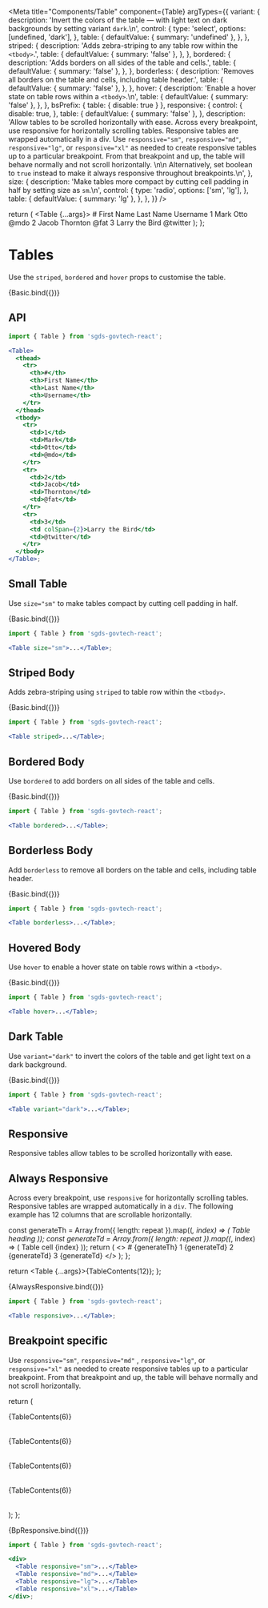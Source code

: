 

<Meta
  title="Components/Table"
  component={Table}
  argTypes={{
    variant: {
      description:
        'Invert the colors of the table — with light text on dark backgrounds by setting variant `dark`.\n',
      control: {
        type: 'select',
        options: [undefined, 'dark'],
      },
      table: {
        defaultValue: { summary: 'undefined' },
      },
    },
    striped: {
      description: 'Adds zebra-striping to any table row within the `<tbody>`.',
      table: {
        defaultValue: { summary: 'false' },
      },
    },
    bordered: {
      description: 'Adds borders on all sides of the table and cells.',
      table: {
        defaultValue: { summary: 'false' },
      },
    },
    borderless: {
      description:
        'Removes all borders on the table and cells, including table header.',
      table: {
        defaultValue: { summary: 'false' },
      },
    },
    hover: {
      description: 'Enable a hover state on table rows within a `<tbody>`.\n',
      table: {
        defaultValue: { summary: 'false' },
      },
    },
    bsPrefix: { table: { disable: true } },
    responsive: {
      control: {
        disable: true,
      },
      table: {
        defaultValue: { summary: 'false' },
      },
      description:
        'Allow tables to be scrolled horizontally with ease. Across every breakpoint, use responsive for horizontally scrolling tables. Responsive tables are wrapped automatically in a div. Use `responsive="sm"`, `responsive="md"`, `responsive="lg"`, or `responsive="xl"` as needed to create responsive tables up to a particular breakpoint. From that breakpoint and up, the table will behave normally and not scroll horizontally. \n\n Alternatively, set boolean to `true` instead to make it always responsive throughout breakpoints.\n',
    },
    size: {
      description:
        'Make tables more compact by cutting cell padding in half by setting size as `sm`.\n',
      control: {
        type: 'radio',
        options: ['sm', 'lg'],
      },
      table: {
        defaultValue: { summary: 'lg' },
      },
    },
  }}
/>

  return (
    <Table {...args}>
      <thead>
        <tr>
          <th>#</th>
          <th>First Name</th>
          <th>Last Name</th>
          <th>Username</th>
        </tr>
      </thead>
      <tbody>
        <tr>
          <td>1</td>
          <td>Mark</td>
          <td>Otto</td>
          <td>@mdo</td>
        </tr>
        <tr>
          <td>2</td>
          <td>Jacob</td>
          <td>Thornton</td>
          <td>@fat</td>
        </tr>
        <tr>
          <td>3</td>
          <td colSpan={2}>Larry the Bird</td>
          <td>@twitter</td>
        </tr>
      </tbody>
    </Table>
  );
};

# Tables

Use the `striped`, `bordered` and `hover` props to customise the table.

<Canvas>
  <Story name="Default">{Basic.bind({})}</Story>
</Canvas>

## API

<ArgsTable story="Default" />

```jsx
import { Table } from 'sgds-govtech-react';

<Table>
  <thead>
    <tr>
      <th>#</th>
      <th>First Name</th>
      <th>Last Name</th>
      <th>Username</th>
    </tr>
  </thead>
  <tbody>
    <tr>
      <td>1</td>
      <td>Mark</td>
      <td>Otto</td>
      <td>@mdo</td>
    </tr>
    <tr>
      <td>2</td>
      <td>Jacob</td>
      <td>Thornton</td>
      <td>@fat</td>
    </tr>
    <tr>
      <td>3</td>
      <td colSpan={2}>Larry the Bird</td>
      <td>@twitter</td>
    </tr>
  </tbody>
</Table>;
```

## Small Table

Use `size="sm"` to make tables compact by cutting cell padding in half.

<Canvas>
  <Story name="Small table" args={{ size: 'sm' }}>
    {Basic.bind({})}
  </Story>
</Canvas>

```jsx
import { Table } from 'sgds-govtech-react';

<Table size="sm">...</Table>;
```

## Striped Body

Adds zebra-striping using `striped` to table row within the `<tbody>`.

<Canvas>
  <Story name="Striped body" args={{ striped: true }}>
    {Basic.bind({})}
  </Story>
</Canvas>

```jsx
import { Table } from 'sgds-govtech-react';

<Table striped>...</Table>;
```

## Bordered Body

Use `bordered` to add borders on all sides of the table and cells.

<Canvas>
  <Story name="Bordered body" args={{ bordered: true }}>
    {Basic.bind({})}
  </Story>
</Canvas>

```jsx
import { Table } from 'sgds-govtech-react';

<Table bordered>...</Table>;
```

## Borderless Body

Add `borderless` to remove all borders on the table and cells, including table header.

<Canvas>
  <Story name="Borderless body" args={{ borderless: true }}>
    {Basic.bind({})}
  </Story>
</Canvas>

```jsx
import { Table } from 'sgds-govtech-react';

<Table borderless>...</Table>;
```

## Hovered Body

Use `hover` to enable a hover state on table rows within a `<tbody>`.

<Canvas>
  <Story name="Hovered body" args={{ hover: true }}>
    {Basic.bind({})}
  </Story>
</Canvas>

```jsx
import { Table } from 'sgds-govtech-react';

<Table hover>...</Table>;
```

## Dark Table

Use `variant="dark"` to invert the colors of the table and get light text on a dark background.

<Canvas>
  <Story name="Dark Mode" args={{ variant: 'dark' }}>
    {Basic.bind({})}
  </Story>
</Canvas>

```jsx
import { Table } from 'sgds-govtech-react';

<Table variant="dark">...</Table>;
```

## Responsive

Responsive tables allow tables to be scrolled horizontally with ease.

## Always Responsive

Across every breakpoint, use `responsive` for horizontally scrolling tables. Responsive tables are wrapped automatically in a `div`.
The following example has 12 columns that are scrollable horizontally.

  const generateTh = Array.from({ length: repeat }).map((_, index) => (
    <th key={index}>Table heading</th>
  ));
  const generateTd = Array.from({ length: repeat }).map((_, index) => (
    <td key={index}>Table cell {index}</td>
  ));
  return (
    <>
      <thead>
        <tr>
          <th>#</th>
          {generateTh}
        </tr>
      </thead>
      <tbody>
        <tr>
          <td>1</td>
          {generateTd}
        </tr>
        <tr>
          <td>2</td>
          {generateTd}
        </tr>
        <tr>
          <td>3</td>
          {generateTd}
        </tr>
      </tbody>
    </>
  );
};

  return <Table {...args}>{TableContents(12)}</Table>;
};

<Canvas>
  <Story name="Responsive" args={{ responsive: true }}>
    {AlwaysResponsive.bind({})}
  </Story>
</Canvas>

```jsx
import { Table } from 'sgds-govtech-react';

<Table responsive>...</Table>;
```

## Breakpoint specific

Use `responsive="sm"`, `responsive="md"` , `responsive="lg"`, or `responsive="xl"` as needed to create responsive tables up to a particular breakpoint.
From that breakpoint and up, the table will behave normally and not scroll horizontally.

  return (
    <div>
      <Table responsive="sm">{TableContents(6)}</Table>
      <Table responsive="md">{TableContents(6)}</Table>
      <Table responsive="lg">{TableContents(6)}</Table>
      <Table responsive="xl">{TableContents(6)}</Table>
    </div>
  );
};

<Canvas>
  <Story name="Breakpoint Specific">{BpResponsive.bind({})}</Story>
</Canvas>

```jsx
import { Table } from 'sgds-govtech-react';

<div>
  <Table responsive="sm">...</Table>
  <Table responsive="md">...</Table>
  <Table responsive="lg">...</Table>
  <Table responsive="xl">...</Table>
</div>;
```
